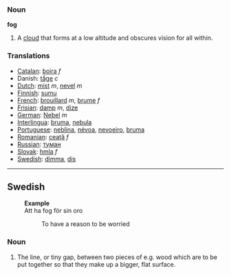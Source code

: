 === Noun ===

'''fog'''

#A [[cloud]] that forms at a low altitude and obscures vision for all within.

=== Translations ===
*[[Catalan]]: [[boira]] ''f''
*Danish: [[tåge]] ''c''
*[[Dutch]]: [[mist]] ''m'', [[nevel]] ''m''
*[[Finnish]]: [[sumu]]
*[[French]]: [[brouillard]] ''m'', [[brume]] ''f''
*[[Frisian]]: [[damp]] ''m'', [[dize]]
*[[German]]: [[Nebel]] ''m''
*[[Interlingua]]: [[bruma]], [[nebula]]
*[[Portuguese]]: [[neblina]], [[névoa]], [[nevoeiro]], [[bruma]]
*[[Romanian]]: [[ceaţă]] ''f''
*[[Russian]]: [[туман]]
*[[Slovak]]: [[hmla]] ''f''
*[[Swedish]]: [[dimma]], [[dis]]

----
==Swedish==
:'''Example'''
:Att ha fog för sin oro
::To have a reason to be worried
===Noun===
#The line, or tiny gap, between two pieces of e.g. wood which are to be put together so that they make up a bigger, flat surface.
